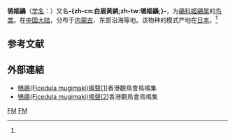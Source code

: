 {{noteTA
|T=zh-cn:鸲姬鶲; zh-tw:白眉黃鶲; 
|1=zh-cn:鸲姬鶲; zh-tw:白眉黃鶲; 
}}
{{speciesbox
| name = 鸲姬鶲
| image = Ficedula mugimaki - Khao Yai.jpg
| image_caption = 雄
| image2 = Mugimaki Flycatcher.jpg
| image2_caption = 雌鳥, 第一個冬季
| status = LC
| status_system = IUCN3.1
| status_ref = <ref>{{IUCN|id=22709331 |title=''Ficedula mugimaki'' |assessor=BirdLife International |assessor-link=BirdLife International |version=2013.2 |year=2012 |accessdate=26 November 2013}}</ref>
| genus = Ficedula
| species = mugimaki
| authority = (Temminck, 1815)<ref name='id3820'>{{cite web| url =http://www.bioinfo.cn/db05/BjdwSpecies.php?action=view&id=3820| title =鸲姬鶲| work =《中国动物物种编目数据库》| publisher =中国科学院微生物研究所| author =中国科学院动物研究所| accessdate =2009-04-04| deadurl =yes| archiveurl =https://web.archive.org/web/20160305073345/http://www.bioinfo.cn/db05/BjdwSpecies.php?action=view&id=3820| archivedate =2016-03-05}}</ref>
}}

'''鸲姬鶲'''（[[学名|学名]]：{{lang|la|''Ficedula mugimaki''}}）又名'''-{zh-cn:白眉黄鹟;zh-tw:鴝姬鶲;}-'''，为[[鶲科|鶲科]][[姬鶲属|姬鶲属]]的[[鸟类|鸟类]]。在[[中国大陆|中国大陆]]，分布于[[内蒙古|内蒙古]]、东部沿海等地。该物种的模式产地在[[日本|日本]]。<ref name='id3820'/>

== 参考文献 ==
{{reflist}}

==外部連結==
*[http://www.hkbws.org.hk/web/chi/birdcall/Mugifly1.wav 鴝鶲(Ficedula mugimaki)鳴聲(1)]{{Wayback|url=http://www.hkbws.org.hk/web/chi/birdcall/Mugifly1.wav |date=20150810051228 }}香港觀鳥會鳥鳴集
*[http://www.hkbws.org.hk/web/chi/birdcall/Mugiflyc.wav 鴝鶲(Ficedula mugimaki)鳴聲(2)]{{Wayback|url=http://www.hkbws.org.hk/web/chi/birdcall/Mugiflyc.wav |date=20150810051233 }}香港觀鳥會鳥鳴集
{{Taxonbar|from=Q1589248}}

[[Category:姬鹟属|FM]]
[[Category:1815年描述的鸟类|FM]]

{{雀形目小作品}}